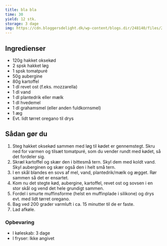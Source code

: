 ```yaml
---
title: bla bla
time: 30
yield: 12 stk.
storage: 3 dage
img: https://cdn.bloggersdelight.dk/wp-content/blogs.dir/248140/files/2021/05/dsc01368.jpg
---
```


## Ingredienser

- 120g hakket oksekød
- 2 spsk hakket løg
- 1 spsk tomatpuré
- 50g aubergine
- 80g kartoffel
- 1 dl revet ost (f.eks. mozzarella)
- 1 dl vand
- 1 dl plantedrik eller mælk
- 1 dl hvedemel
- 1 dl grahamsmel (eller anden fuldkornsmel)
- 1 æg
- Evt. lidt tørret oregano til drys

## Sådan gør du

1. Steg hakket oksekød sammen med løg til kødet er gennemstegt. Skru ned for varmen og tilsæt tomatpuré, som du vender rundt med kødet, så det fordeler sig.
2. Skræl kartoffel og skær den i bittesmå tern. Skyl dem med koldt vand. Skyl auberginen og skær også den i helt små tern.
3. I en skål blandes en sovs af mel, vand, plantedrik/mælk og ægget. Rør sammen så det er ensartet.
4. Kom nu det stegte kød, aubergine, kartoffel, revet ost og sovsen i en stor skål og vend det hele grundigt sammen.
5. Fordel i smurte muffinsforme (helst en muffinplade i silikone) og drys evt. med lidt tørret oregano.
6. Bag ved 200 grader varmluft i ca. 15 minutter til de er faste.
7. Lad afkøle.

### Opbevaring

- I køleskab: 3 dage
- I fryser: Ikke angivet
